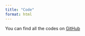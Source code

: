 ```yaml
---
title: "Code"
format: html
---
```



You can find all the codes on [GitHub](https://github.com/anly501/dsan-5000-project-lillianlancao){width="200"}
